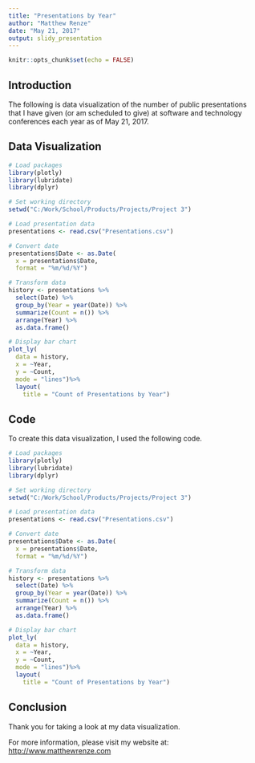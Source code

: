 ```yaml
---
title: "Presentations by Year"
author: "Matthew Renze"
date: "May 21, 2017"
output: slidy_presentation
---
```


```r
knitr::opts_chunk$set(echo = FALSE)
```

## Introduction

The following is data visualization of the number of public presentations that I have given (or am scheduled to give) at software and technology conferences each year as of May 21, 2017.

## Data Visualization

```r
# Load packages
library(plotly)
library(lubridate)
library(dplyr)

# Set working directory
setwd("C:/Work/School/Products/Projects/Project 3")

# Load presentation data
presentations <- read.csv("Presentations.csv")

# Convert date 
presentations$Date <- as.Date(
  x = presentations$Date,
  format = "%m/%d/%Y")

# Transform data
history <- presentations %>%
  select(Date) %>%
  group_by(Year = year(Date)) %>%
  summarize(Count = n()) %>%
  arrange(Year) %>%
  as.data.frame()

# Display bar chart
plot_ly(
  data = history,
  x = ~Year,
  y = ~Count,
  mode = "lines")%>%
  layout(
    title = "Count of Presentations by Year")
```

## Code

To create this data visualization, I used the following code.

```r
# Load packages
library(plotly)
library(lubridate)
library(dplyr)

# Set working directory
setwd("C:/Work/School/Products/Projects/Project 3")

# Load presentation data
presentations <- read.csv("Presentations.csv")

# Convert date 
presentations$Date <- as.Date(
  x = presentations$Date,
  format = "%m/%d/%Y")

# Transform data
history <- presentations %>%
  select(Date) %>%
  group_by(Year = year(Date)) %>%
  summarize(Count = n()) %>%
  arrange(Year) %>%
  as.data.frame()

# Display bar chart
plot_ly(
  data = history,
  x = ~Year,
  y = ~Count,
  mode = "lines")%>%
  layout(
    title = "Count of Presentations by Year")
```

## Conclusion

Thank you for taking a look at my data visualization.

For more information, please visit my website at: <http://www.matthewrenze.com>



